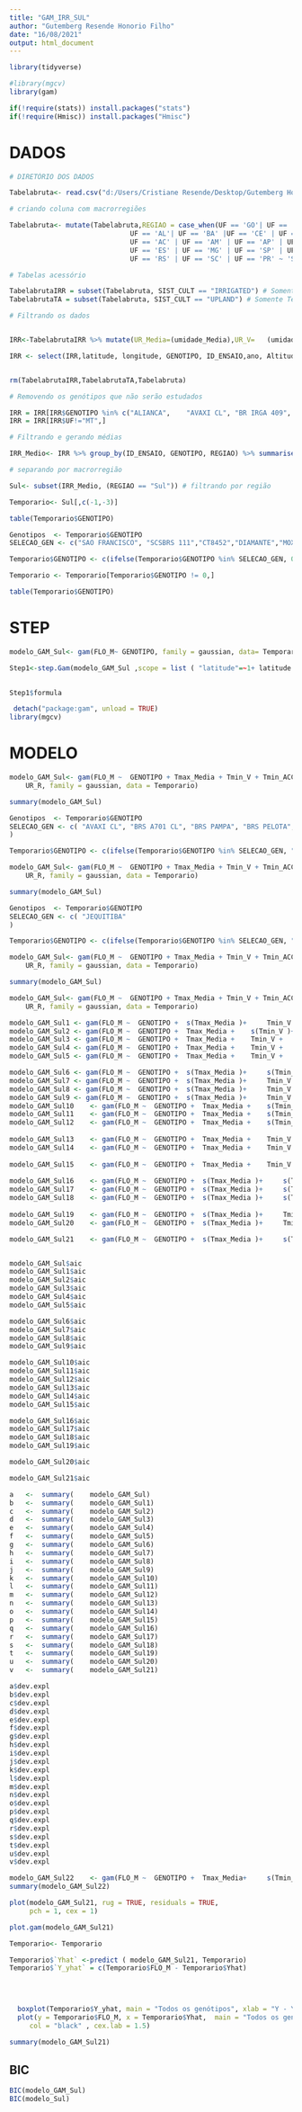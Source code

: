 ```yaml
---
title: "GAM_IRR_SUL"
author: "Gutemberg Resende Honorio Filho"
date: "16/08/2021"
output: html_document
---
```


```r
library(tidyverse)

#library(mgcv)
library(gam)

if(!require(stats)) install.packages("stats")
if(!require(Hmisc)) install.packages("Hmisc")

```

# DADOS
```r

# DIRETÓRIO DOS DADOS 

Tabelabruta<- read.csv("d:/Users/Cristiane Resende/Desktop/Gutemberg Honorio/Mestrado/Repositorio_4/Analise_e_modelagem_Arroz/Merge_1980_2018.csv", header = TRUE, sep = ",", stringsAsFactors = FALSE) # tabela com os dados originais

# criando coluna com macrorregiões

Tabelabruta<- mutate(Tabelabruta,REGIAO = case_when(UF == 'GO'| UF == 'DF' |UF == 'MS' | UF == 'MT' ~ 'Centro-oeste',
                              UF == 'AL'| UF == 'BA' |UF == 'CE' | UF == 'MA' | UF == 'PB' | UF == 'PE' | UF == 'PI' | UF == 'RN' | UF == 'SE' ~ 'Nordeste',
                              UF == 'AC' | UF == 'AM' | UF == 'AP' | UF == 'PA' | UF == 'RO' | UF == 'RR' | UF == 'TO' ~ 'Norte',
                              UF == 'ES' | UF == 'MG' | UF == 'SP' | UF == 'RJ' ~ 'Sudeste',
                              UF == 'RS' | UF == 'SC' | UF == 'PR' ~ 'Sul'))

# Tabelas acessório

TabelabrutaIRR = subset(Tabelabruta, SIST_CULT == "IRRIGATED") # Somente Irrigado
TabelabrutaTA = subset(Tabelabruta, SIST_CULT == "UPLAND") # Somente Terras altas

# Filtrando os dados


IRR<-TabelabrutaIRR %>% mutate(UR_Media=(umidade_Media),UR_V=	(umidade_V), UR_fld_m=	(umidade_fld_m),	UR_R=	(umidade_R), Graus_dia_ciclo=(graus_dia_ciclo), Graus_dia_FLO=(graus_dia_FLO+graus_dia_IP))

IRR <- select(IRR,latitude, longitude, GENOTIPO, ID_ENSAIO,ano, Altitude, REGIAO, UF, FLO_E, Tmax_Maxima ,Tmax_fld_m ,	Tmax_R,	Tmax_ACC_R, Tmax_Minima,	Tmax_Media,Tmax_V ,Tmax_ACC_V,	Tmin_Maxima,Tmin_Minima ,	Tmin_Media ,	Tmin_V ,	Tmin_ACC_V , Tmin_fld_m ,	Tmin_R,	Tmin_ACC_R , Chuva_ACC ,	Chuva_ACC_V, Chuva_ACC_R, Rad_ACC_R ,	Rad_ACC ,	Rad_ACC_V, UR_Media, UR_V, UR_fld_m,	UR_R, Graus_dia_ciclo, Graus_dia_FLO)


rm(TabelabrutaIRR,TabelabrutaTA,Tabelabruta)

# Removendo os genótipos que não serão estudados

IRR = IRR[IRR$GENOTIPO %in% c("ALIANCA",	"AVAXI CL",	"BR IRGA 409",	"BR IRGA 410",	"BR IRGA 412",	"BR IRGA 414",	"BRS 7 TAIM",	"BRS A701 CL",	"BRS A702 CL",	"BRS A704",	"BRS ALVORADA",	"BRS BIGUA",	"BRS CATIANA",	"BRS CIRAD 302",	"BRS FORMOSO",	"BRS FRONTEIRA",	"BRS GUARA",	"BRS JABURU",	"BRS JACANA",	"BRS PAMPA",	"BRS PAMPEIRA",	"BRS PELOTA",	"BRS QUERENCIA",	"BRS SINUELO CL",	"BRS TROPICAL",	"BRSMG RUBELITA",	"CICA 8",	"CT8452",	"DIAMANTE",	"EEA34",	"EMPASC 101",	"EMPASC 102",	"EPAGRI 108",	"EPAGRI 109",	"EPAGRI97-01",	"EPAGRI97-05",	"EPAGRI97-06",	"H6",	"H7 CL",	"IAC1289",	"IAC1298",	"IAC1299",	"IAC1307",	"IAC1311",	"IAPAR 58",	"IRGA 417",	"IRGA 422 CL",	"IRGA 424",	"IRGA 424 RI",	"IRGA 425",	"IRGA 426",	"IRGA 427",	"IRGA 428",	"IRGA 429",	"IRGA 430",	"IRGA97-05",	"IRGA97-10",	"IRGA97-11",	"IRGA97-28",	"JAVAE",	"JEQUITIBA",	"MARAJO",	"METICA 1",	"MOXOTO",	"OUROMINAS",	"PR267",	"PR268",	"PR306",	"PR331",	"PR349",	"PR380",	"PR498",	"PR631",	"PR67",	"PUITA INTA CL",	"RORAIMA",	"SAO FRANCISCO",	"SC138",	"SC173",	"SC237",	"SC240",	"SC250",	"SCS 112",	"SCS 114 ANDOSAN",	"SCS 116 SATORU",	"SCS 121 CL",	"SCSBRS 111",	"SCSBRS 113 TIO TAKA",	"SCSBRS PIRACEMA",	"SG11551",	"URUCUI"),]
IRR = IRR[IRR$UF!="MT",]

# Filtrando e gerando médias

IRR_Medio<- IRR %>% group_by(ID_ENSAIO, GENOTIPO, REGIAO) %>% summarise(  FLO_M= mean(FLO_E),  latitude= mean(latitude), longitude = mean(longitude), Altitude = mean(Altitude), Tmax_Maxima = mean(Tmax_Maxima) ,Tmax_fld_m = mean(Tmax_fld_m ),	Tmax_R= mean( Tmax_R),	Tmax_ACC_R= mean(Tmax_ACC_R ), Tmax_Minima= mean(Tmax_Minima ),	Tmax_Media= mean( Tmax_Media),Tmax_V = mean(Tmax_V ),Tmax_ACC_V= mean(Tmax_ACC_V ),	Tmin_Maxima= mean(Tmin_Maxima ),Tmin_Minima = mean(Tmin_Minima ),	Tmin_Media = mean(Tmin_Media ),	Tmin_V = mean(Tmin_V ),	Tmin_ACC_V = mean(Tmin_ACC_V ), Tmin_fld_m = mean( Tmin_fld_m),	Tmin_R= mean(Tmin_R ),	Tmin_ACC_R = mean(Tmin_ACC_R ), Chuva_ACC = mean(Chuva_ACC ),	Chuva_ACC_V= mean(Chuva_ACC_V ), Chuva_ACC_R= mean(Chuva_ACC_R ), Rad_ACC_R = mean(Rad_ACC_R ),	Rad_ACC = mean(Rad_ACC ),	Rad_ACC_V= mean(Rad_ACC_V ), UR_Media= mean( UR_Media), UR_V= mean( UR_V), UR_fld_m= mean(UR_fld_m ),	UR_R= mean(UR_R ), Graus_dia_ciclo= mean(Graus_dia_ciclo ), Graus_dia_FLO= mean(Graus_dia_FLO ))

# separando por macrorregião

Sul<- subset(IRR_Medio, (REGIAO == "Sul")) # filtrando por região
```


```r
Temporario<- Sul[,c(-1,-3)]

```
```r
table(Temporario$GENOTIPO)
```
```r
Genotipos  <- Temporario$GENOTIPO
SELECAO_GEN <- c("SAO FRANCISCO", "SCSBRS 111","CT8452","DIAMANTE","MOXOTO","EEA34","EPAGRI 109", "BRS JABURU","PR331")

Temporario$GENOTIPO <- c(ifelse(Temporario$GENOTIPO %in% SELECAO_GEN, 0 , Genotipos))

Temporario <- Temporario[Temporario$GENOTIPO != 0,]

table(Temporario$GENOTIPO)

```
# STEP
```r
modelo_GAM_Sul<- gam(FLO_M~ GENOTIPO, family = gaussian, data= Temporario)

Step1<-step.Gam(modelo_GAM_Sul ,scope = list ( "latitude"=~1+ latitude ,"longitude"=~1+longitude , "Altitude"=~1+ Altitude, "Tmax_Maxima"=~1+ Tmax_Maxima +s(Tmax_Maxima , 4), "Tmax_fld_m"=~1+ Tmax_fld_m +s(Tmax_fld_m , 4), "Tmax_R"=~1+ Tmax_R +s(Tmax_R , 4), "Tmax_ACC_R"=~1+ Tmax_ACC_R +s(Tmax_ACC_R , 4), "Tmax_Minima"  =~1+ Tmax_Minima +s(Tmax_Minima , 4),    "Tmax_Media"=~1+ Tmax_Media +s(Tmax_Media , 4), "Tmax_V"=~1+ Tmax_V +s(Tmax_V , 4), "Tmax_ACC_V"=~1+ Tmax_ACC_V +s(Tmax_ACC_V , 4), "Tmin_Maxima"    =~1+ Tmin_Maxima +s(Tmin_Maxima , 4), "Tmin_Minima" =~1+ Tmin_Minima +s(Tmin_Minima , 4), "Tmin_Media"=~1+ Tmin_Media +s(Tmin_Media , 4), "Tmin_V"=~1+ Tmin_V +s(Tmin_V , 4), "Tmin_ACC_V"=~1+ Tmin_ACC_V +s(Tmin_ACC_V , 4), "Tmin_fld_m"=~1+ Tmin_fld_m +s(Tmin_fld_m , 4), "Tmin_R"=~1+ Tmin_R +s(Tmin_R , 4), "Tmin_ACC_R"=~1+ Tmin_ACC_R +s(Tmin_ACC_R , 4),  "Chuva_ACC"=~1+ Chuva_ACC +s(Chuva_ACC , 4), "Chuva_ACC_V"   =~1+ Chuva_ACC_V +s(Chuva_ACC_V , 4),   "Chuva_ACC_R"   =~1+ Chuva_ACC_R +s(Chuva_ACC_R , 4),   "Rad_ACC_R"=~1+ Rad_ACC_R +s(Rad_ACC_R , 4), "Rad_ACC"=~1+ Rad_ACC +s(Rad_ACC , 4), "Rad_ACC_V"=~1+ Rad_ACC_V +s(Rad_ACC_V , 4), "UR_Media" =~1+ UR_Media +s(UR_Media , 4),  "UR_V"=~1+ UR_V +s(UR_V , 4), "UR_fld_m"=~1+ UR_fld_m +s(UR_fld_m , 4), "UR_R"=~1+ UR_R +s(UR_R , 4), "Graus_dia_ciclo"=~1+ Graus_dia_ciclo +s(Graus_dia_ciclo , 4),  "Graus_dia_FLO"  =~1+ Graus_dia_FLO +s(Graus_dia_FLO, 4)))
   
```



```r
Step1$formula
```

```r
 detach("package:gam", unload = TRUE)
library(mgcv)
```

# MODELO
```r
modelo_GAM_Sul<- gam(FLO_M ~  GENOTIPO + Tmax_Media + Tmin_V + Tmin_ACC_V + Tmin_ACC_R + 
    UR_R, family = gaussian, data = Temporario)

summary(modelo_GAM_Sul)
```



```r
Genotipos  <- Temporario$GENOTIPO
SELECAO_GEN <- c( "AVAXI CL", "BRS A701 CL", "BRS PAMPA", "BRS PELOTA","BRS PELOTA", "H7 CL", "IRGA 417","JAVAE","PUITA INTA CL"
)

Temporario$GENOTIPO <- c(ifelse(Temporario$GENOTIPO %in% SELECAO_GEN, "AA" , Genotipos))

modelo_GAM_Sul<- gam(FLO_M ~  GENOTIPO + Tmax_Media + Tmin_V + Tmin_ACC_V + Tmin_ACC_R + 
    UR_R, family = gaussian, data = Temporario)

summary(modelo_GAM_Sul)
```
```r
Genotipos  <- Temporario$GENOTIPO
SELECAO_GEN <- c( "JEQUITIBA"
)

Temporario$GENOTIPO <- c(ifelse(Temporario$GENOTIPO %in% SELECAO_GEN, "AA" , Genotipos))

modelo_GAM_Sul<- gam(FLO_M ~  GENOTIPO + Tmax_Media + Tmin_V + Tmin_ACC_V + Tmin_ACC_R + 
    UR_R, family = gaussian, data = Temporario)

summary(modelo_GAM_Sul)
```

```r

modelo_GAM_Sul<- gam(FLO_M ~  GENOTIPO + Tmax_Media + Tmin_V + Tmin_ACC_V + Tmin_ACC_R + 
    UR_R, family = gaussian, data = Temporario)

modelo_GAM_Sul1	<- gam(FLO_M ~  GENOTIPO + 	s(Tmax_Media )+ 	Tmin_V + 	Tmin_ACC_V + 	Tmin_ACC_R + 	UR_R	, family = gaussian, data = Temporario)
modelo_GAM_Sul2	<- gam(FLO_M ~  GENOTIPO + 	Tmax_Media + 	s(Tmin_V )+ 	Tmin_ACC_V + 	Tmin_ACC_R + 	UR_R	, family = gaussian, data = Temporario)
modelo_GAM_Sul3	<- gam(FLO_M ~  GENOTIPO + 	Tmax_Media + 	Tmin_V + 	s(Tmin_ACC_V )+ 	Tmin_ACC_R + 	UR_R	, family = gaussian, data = Temporario)
modelo_GAM_Sul4	<- gam(FLO_M ~  GENOTIPO + 	Tmax_Media + 	Tmin_V + 	Tmin_ACC_V + 	s(Tmin_ACC_R )+ 	UR_R	, family = gaussian, data = Temporario)
modelo_GAM_Sul5	<- gam(FLO_M ~  GENOTIPO + 	Tmax_Media + 	Tmin_V + 	Tmin_ACC_V + 	Tmin_ACC_R + 	s(UR_R)	, family = gaussian, data = Temporario)

modelo_GAM_Sul6	<- gam(FLO_M ~  GENOTIPO + 	s(Tmax_Media )+ 	s(Tmin_V )+ 	Tmin_ACC_V + 	Tmin_ACC_R + 	UR_R	, family = gaussian, data = Temporario)
modelo_GAM_Sul7	<- gam(FLO_M ~  GENOTIPO + 	s(Tmax_Media )+ 	Tmin_V + 	s(Tmin_ACC_V )+ 	Tmin_ACC_R + 	UR_R	, family = gaussian, data = Temporario)
modelo_GAM_Sul8	<- gam(FLO_M ~  GENOTIPO + 	s(Tmax_Media )+ 	Tmin_V + 	Tmin_ACC_V + 	s(Tmin_ACC_R )+ 	UR_R	, family = gaussian, data = Temporario)
modelo_GAM_Sul9	<- gam(FLO_M ~  GENOTIPO + 	s(Tmax_Media )+ 	Tmin_V + 	Tmin_ACC_V + 	Tmin_ACC_R + 	s(UR_R)	, family = gaussian, data = Temporario)
modelo_GAM_Sul10	<- gam(FLO_M ~  GENOTIPO + 	Tmax_Media + 	s(Tmin_V )+ 	s(Tmin_ACC_V )+ 	Tmin_ACC_R + 	UR_R	, family = gaussian, data = Temporario)
modelo_GAM_Sul11	<- gam(FLO_M ~  GENOTIPO + 	Tmax_Media + 	s(Tmin_V )+ 	Tmin_ACC_V + 	s(Tmin_ACC_R )+ 	UR_R	, family = gaussian, data = Temporario)
modelo_GAM_Sul12	<- gam(FLO_M ~  GENOTIPO + 	Tmax_Media + 	s(Tmin_V )+ 	Tmin_ACC_V + 	Tmin_ACC_R + 	s(UR_R)	, family = gaussian, data = Temporario)
							
modelo_GAM_Sul13	<- gam(FLO_M ~  GENOTIPO + 	Tmax_Media + 	Tmin_V + 	s(Tmin_ACC_V )+ 	s(Tmin_ACC_R )+ 	UR_R	, family = gaussian, data = Temporario)
modelo_GAM_Sul14	<- gam(FLO_M ~  GENOTIPO + 	Tmax_Media + 	Tmin_V + 	s(Tmin_ACC_V )+ 	Tmin_ACC_R + 	s(UR_R)	, family = gaussian, data = Temporario)
								
modelo_GAM_Sul15	<- gam(FLO_M ~  GENOTIPO + 	Tmax_Media + 	Tmin_V + 	Tmin_ACC_V + 	s(Tmin_ACC_R )+ 	s(UR_R)	, family = gaussian, data = Temporario)
								
modelo_GAM_Sul16	<- gam(FLO_M ~  GENOTIPO + 	s(Tmax_Media )+ 	s(Tmin_V )+ 	s(Tmin_ACC_V )+ 	Tmin_ACC_R + 	UR_R	, family = gaussian, data = Temporario)
modelo_GAM_Sul17	<- gam(FLO_M ~  GENOTIPO + 	s(Tmax_Media )+ 	s(Tmin_V )+ 	Tmin_ACC_V + 	s(Tmin_ACC_R )+ 	UR_R	, family = gaussian, data = Temporario)
modelo_GAM_Sul18	<- gam(FLO_M ~  GENOTIPO + 	s(Tmax_Media )+ 	s(Tmin_V )+ 	Tmin_ACC_V + 	Tmin_ACC_R + 	s(UR_R)	, family = gaussian, data = Temporario)
								
modelo_GAM_Sul19	<- gam(FLO_M ~  GENOTIPO + 	s(Tmax_Media )+ 	Tmin_V + 	s(Tmin_ACC_V )+ 	s(Tmin_ACC_R )+ 	UR_R	, family = gaussian, data = Temporario)
modelo_GAM_Sul20	<- gam(FLO_M ~  GENOTIPO + 	s(Tmax_Media )+ 	Tmin_V + 	s(Tmin_ACC_V )+ 	Tmin_ACC_R + 	s(UR_R)	, family = gaussian, data = Temporario)

modelo_GAM_Sul21	<- gam(FLO_M ~  GENOTIPO + 	s(Tmax_Media )+ 	s(Tmin_V) + 	s(Tmin_ACC_V )+ 	s(Tmin_ACC_R) + 	s(UR_R)	, family = gaussian, data = Temporario)


modelo_GAM_Sul$aic
modelo_GAM_Sul1$aic
modelo_GAM_Sul2$aic
modelo_GAM_Sul3$aic
modelo_GAM_Sul4$aic
modelo_GAM_Sul5$aic

modelo_GAM_Sul6$aic
modelo_GAM_Sul7$aic
modelo_GAM_Sul8$aic
modelo_GAM_Sul9$aic

modelo_GAM_Sul10$aic
modelo_GAM_Sul11$aic
modelo_GAM_Sul12$aic
modelo_GAM_Sul13$aic
modelo_GAM_Sul14$aic
modelo_GAM_Sul15$aic

modelo_GAM_Sul16$aic
modelo_GAM_Sul17$aic
modelo_GAM_Sul18$aic
modelo_GAM_Sul19$aic

modelo_GAM_Sul20$aic

modelo_GAM_Sul21$aic
```

```r
a	<-	summary(	modelo_GAM_Sul)	
b	<-	summary(	modelo_GAM_Sul1)	
c	<-	summary(	modelo_GAM_Sul2)	
d	<-	summary(	modelo_GAM_Sul3)	
e	<-	summary(	modelo_GAM_Sul4)	
f	<-	summary(	modelo_GAM_Sul5)	
g	<-	summary(	modelo_GAM_Sul6)	
h	<-	summary(	modelo_GAM_Sul7)	
i	<-	summary(	modelo_GAM_Sul8)	
j	<-	summary(	modelo_GAM_Sul9)	
k	<-	summary(	modelo_GAM_Sul10)	
l	<-	summary(	modelo_GAM_Sul11)	
m	<-	summary(	modelo_GAM_Sul12)	
n	<-	summary(	modelo_GAM_Sul13)	
o	<-	summary(	modelo_GAM_Sul14)	
p	<-	summary(	modelo_GAM_Sul15)	
q	<-	summary(	modelo_GAM_Sul16)	
r	<-	summary(	modelo_GAM_Sul17)	
s	<-	summary(	modelo_GAM_Sul18)	
t	<-	summary(	modelo_GAM_Sul19)	
u	<-	summary(	modelo_GAM_Sul20)	
v	<-	summary(	modelo_GAM_Sul21)	

a$dev.expl
b$dev.expl
c$dev.expl
d$dev.expl
e$dev.expl
f$dev.expl
g$dev.expl
h$dev.expl
i$dev.expl
j$dev.expl
k$dev.expl
l$dev.expl
m$dev.expl
n$dev.expl
o$dev.expl
p$dev.expl
q$dev.expl
r$dev.expl
s$dev.expl
t$dev.expl
u$dev.expl
v$dev.expl

```

```r
modelo_GAM_Sul22	<- gam(FLO_M ~  GENOTIPO + 	Tmax_Media+ 	s(Tmin_V) + 	s(Tmin_ACC_V )+ 	s(Tmin_ACC_R) + 	s(UR_R)	, family = gaussian, data = Temporario)
summary(modelo_GAM_Sul22)
```



```r
plot(modelo_GAM_Sul21, rug = TRUE, residuals = TRUE,
     pch = 1, cex = 1)
```
```r
plot.gam(modelo_GAM_Sul21)
```

```r

Temporario<- Temporario

Temporario$`Yhat` <-predict ( modelo_GAM_Sul21, Temporario)
Temporario$`Y_yhat` = c(Temporario$FLO_M - Temporario$Yhat)


  
  
  boxplot(Temporario$Y_yhat, main = "Todos os genótipos", xlab = "Y - Yhat" , ylab = "Dias pós emergência", cex.lab = 1.5)
  plot(y = Temporario$FLO_M, x = Temporario$Yhat,  main = "Todos os genótipos", xlab = "Valores preditos", ylab = "Valores observados", pch = 20, 
     col = "black" , cex.lab = 1.5) 
```
 



```r
summary(modelo_GAM_Sul21)
```

## BIC


```r
BIC(modelo_GAM_Sul)
BIC(modelo_Sul)
```



















